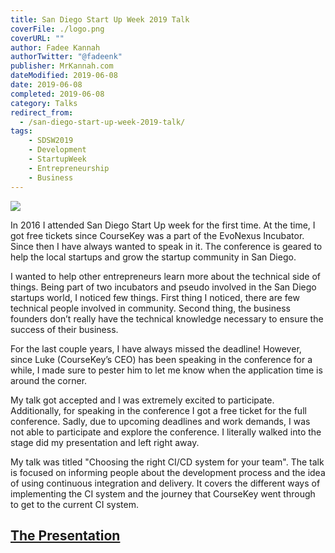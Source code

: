 ---
title: San Diego Start Up Week 2019 Talk
coverFile: ./logo.png
coverURL: ""
author: Fadee Kannah
authorTwitter: "@fadeenk"
publisher: MrKannah.com
dateModified: 2019-06-08
date: 2019-06-08
completed: 2019-06-08
category: Talks
redirect_from:
  - /san-diego-start-up-week-2019-talk/
tags:
    - SDSW2019
    - Development
    - StartupWeek
    - Entrepreneurship
    - Business
---


![](./cover.png)

In 2016 I attended San Diego Start Up week for the first time. At the time, I got free tickets since CourseKey was a part of the EvoNexus Incubator. Since then I have always wanted to speak in it. The conference is geared to help the local startups and grow the startup community in San Diego.

I wanted to help other entrepreneurs learn more about the technical side of things. Being part of two incubators and pseudo involved in the San Diego startups world, I noticed few things. First thing I noticed, there are few technical people involved in community. Second thing, the business founders don’t really have the technical knowledge necessary to ensure the success of their business.

For the last couple years, I have always missed the deadline! However, since Luke (CourseKey’s CEO) has been speaking in the conference for a while, I made sure to pester him to let me know when the application time is around the corner.

My talk got accepted and I was extremely excited to participate. Additionally, for speaking in the conference I got a free ticket for the full conference. Sadly, due to upcoming deadlines and work demands, I was not able to participate and explore the conference. I literally walked into the stage did my presentation and left right away.

My talk was titled "Choosing the right CI/CD system for your team". The talk is focused on informing people about the development process and the idea of using continuous integration and delivery. It covers the different ways of implementing the CI system and the journey that CourseKey went through to get to the current CI system.

## [The Presentation](https://whova.com/embedded/session/sdsw_201905/629000/)

<PDFViewer url={presentation} />

